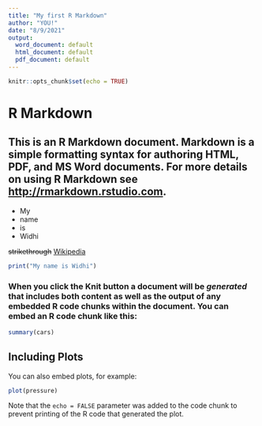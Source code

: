 ```yaml
---
title: "My first R Markdown"
author: "YOU!"
date: "8/9/2021"
output:
  word_document: default
  html_document: default
  pdf_document: default
---
```


```r
knitr::opts_chunk$set(echo = TRUE)
```

# R Markdown

## This is an R Markdown document. Markdown is a **simple formatting syntax for authoring HTML, PDF, and MS Word** documents. For more details on using R Markdown see <http://rmarkdown.rstudio.com>.  
- My  
- name  
- is  
- Widhi  

~~strikethrough~~
[Wikipedia](https://www.wikipedia.org/)
```r
print("My name is Widhi")
```

### When you click the **Knit** button a document will be *generated* that includes both content as well as the output of any embedded R code chunks within the document. You can embed an R code chunk like this:

```r
summary(cars)
```

## Including Plots

You can also embed plots, for example:

```r
plot(pressure)
```

Note that the `echo = FALSE` parameter was added to the code chunk to prevent printing of the R code that generated the plot.
